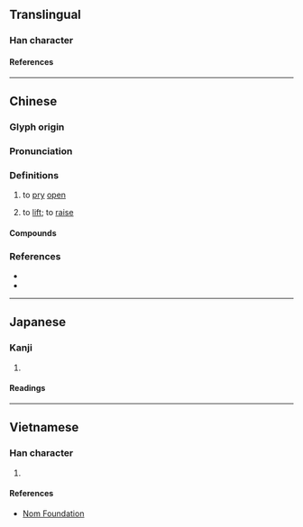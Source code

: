 {{character info/new}}
==Translingual==

===Han character===
{{Han char|rn=64|rad=手|as=12|sn=15|four=52014|canj=QHUU|ids=⿰扌毳}}

====References====
{{Han ref|kx=0456.140|dkj=12746|dj=0805.100|hdz=31959.020|uh=64AC}}

----

==Chinese==
{{zh-forms}}

===Glyph origin===
{{rfe|zh}}

===Pronunciation===
{{zh-pron
|m=撬
|c=giu6,hiu3
|c_note=giu6 - colloquial; hiu3 - variant
|h=pfs=
|md=
|mn=kiāu/xm,zz:khiau
|w=
|mc=
|oc=
|cat=v
}}

===Definitions===
{{zh-hanzi}}

# to [[pry]] [[open]]
# {{zh-alt-lb|翹}} to [[lift]]; to [[raise]]

====Compounds====
{{zh-der|撬槓|撬門|撬開|撬鎖}}

===References===
* {{R:twedu|A01675}}
* {{R:yue:Hanzi}}

----

==Japanese==

===Kanji===
{{ja-kanji|grade=|rs=手12}}

# {{defn|lang=ja|sort=手12}}

====Readings====
{{ja-readings
|on=きょう
|kun=あげる
}}

----

==Vietnamese==

===Han character===
{{vi-hantu|rs=手12|[[khiêu]]}}

# {{defn|lang=vi|sort=手12}}

====References====
* [http://nomfoundation.org/common/nom_details.php?codepoint=64AC Nom Foundation]